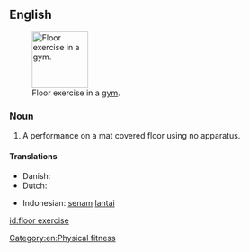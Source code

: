 ==English==
[[File:UPSTREAM FITNESS-5.jpg|thumb|100px|Floor exercise in a [[gym]].]]
===Noun===
{{en-noun|head=[[floor]] [[exercise]]}}

# {{context|gymnastics|lang=en}} A performance on a mat covered floor using no apparatus.

====Translations====
{{trans-top|gymnastics without apparatus}}
*Danish: {{t|da|gulvøvelse}}
*Dutch: {{t|nl|grondoefening}}
{{trans-mid}}
*Indonesian: [[senam]] [[lantai]]
{{trans-bottom}}
[[id:floor exercise]]

[[Category:en:Physical fitness]]